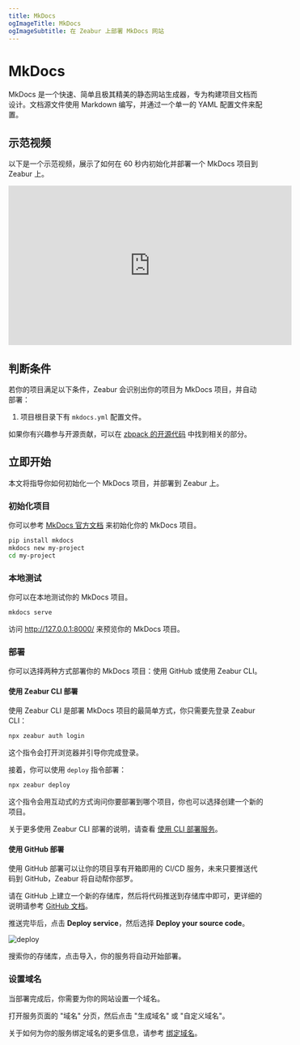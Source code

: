 ```yaml
---
title: MkDocs
ogImageTitle: MkDocs
ogImageSubtitle: 在 Zeabur 上部署 MkDocs 网站
---
```


# MkDocs

MkDocs 是一个快速、简单且极其精美的静态网站生成器，专为构建项目文档而设计。文档源文件使用 Markdown 编写，并通过一个单一的 YAML 配置文件来配置。

## 示范视频

以下是一个示范视频，展示了如何在 60 秒内初始化并部署一个 MkDocs 项目到 Zeabur 上。

<iframe style={{marginTop: 12}} width="560" height="315"
        src="https://www.youtube.com/embed/DYlpqWQgQEM?si=geEMw0kQOnIEEZAC" title="YouTube video player" frameborder="0"
        allow="accelerometer; autoplay; clipboard-write; encrypted-media; gyroscope; picture-in-picture; web-share"
        referrerpolicy="strict-origin-when-cross-origin" allowfullscreen></iframe>

## 判断条件

若你的项目满足以下条件，Zeabur 会识别出你的项目为 MkDocs 项目，并自动部署：

1. 项目根目录下有 `mkdocs.yml` 配置文件。

如果你有兴趣参与开源贡献，可以在 [zbpack 的开源代码](https://github.com/zeabur/zbpack/tree/main/internal/static) 中找到相关的部分。

## 立即开始

本文将指导你如何初始化一个 MkDocs 项目，并部署到 Zeabur 上。

### 初始化项目

你可以参考 [MkDocs 官方文档](https://www.mkdocs.org/getting-started/) 来初始化你的 MkDocs 项目。

```bash
pip install mkdocs
mkdocs new my-project
cd my-project
```

### 本地测试

你可以在本地测试你的 MkDocs 项目。

```bash
mkdocs serve
```

访问 http://127.0.0.1:8000/ 来预览你的 MkDocs 项目。

### 部署

你可以选择两种方式部署你的 MkDocs 项目：使用 GitHub 或使用 Zeabur CLI。

#### 使用 Zeabur CLI 部署

使用 Zeabur CLI 是部署 MkDocs 项目的最简单方式，你只需要先登录 Zeabur CLI：

```bash
npx zeabur auth login
```

这个指令会打开浏览器并引导你完成登录。

接着，你可以使用 `deploy` 指令部署：

```bash
npx zeabur deploy
```

这个指令会用互动式的方式询问你要部署到哪个项目，你也可以选择创建一个新的项目。

关于更多使用 Zeabur CLI 部署的说明，请查看 [使用 CLI 部署服务](/deploy/deploy-in-cli)。

#### 使用 GitHub 部署

使用 GitHub 部署可以让你的项目享有开箱即用的 CI/CD 服务，未来只要推送代码到 GitHub，Zeabur 将自动帮你部罗。

请在 GitHub 上建立一个新的存储库，然后将代码推送到存储库中即可，更详细的说明请参考 [GitHub 文档](https://docs.github.com/en/github/importing-your-projects-to-github/adding-an-existing-project-to-github-using-the-command-line)。

推送完毕后，点击 **Deploy service**，然后选择 **Deploy your source code**。

![deploy](/deploy/common/select-service.en-US.png)

搜索你的存储库，点击导入，你的服务将自动开始部署。

### 设置域名

当部署完成后，你需要为你的网站设置一个域名。

打开服务页面的 "域名" 分页，然后点击 "生成域名" 或 "自定义域名"。

关于如何为你的服务绑定域名的更多信息，请参考 [绑定域名](../deploy/domain-binding)。
